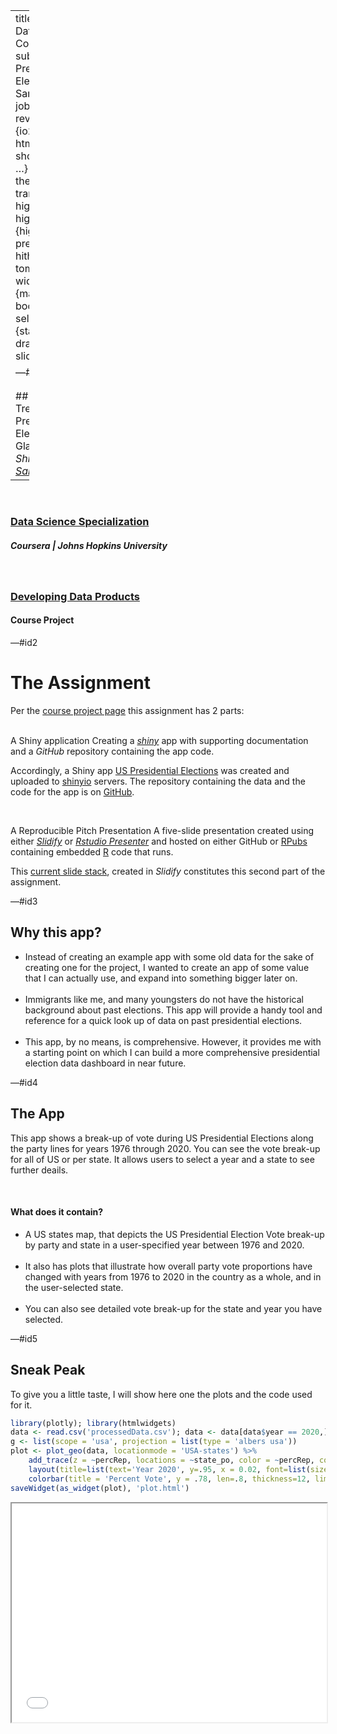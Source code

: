 ---
title       : Developing Data Products Course Project
subtitle    : US Presidential Elections
author      : Sangeeta Shah
job         : 
framework   : revealjs        # {io2012, html5slides, shower, dzslides, ...}
revealjs    :
    theme: night
    transition: convex
highlighter : highlight.js  # {highlight.js, prettify, highlight}
hitheme     : tomorrow      # 
widgets     : []            # {mathjax, quiz, bootstrap}
mode        : selfcontained # {standalone, draft}
knit        : slidify::knit2slides  


---#id1  

<link rel="preconnect" href="https://fonts.googleapis.com">
<link rel="preconnect" href="https://fonts.gstatic.com" crossorigin>
<link href="https://fonts.googleapis.com/css2?family=Kalam:wght@400;700&display=swap" rel="stylesheet">  

<style>
.reveal h1, .reveal h2, .reveal h3, .reveal h4, .reveal h5, .reveal h6 { 
    font-size: 2.4em; color: #bbb; padding-bottom: 10px;font-family: 'Kalam'; } 
.reveal h1 { padding-bottom: 0; }
.reveal h1, .reveal h2 { font-size: 1.8em; color:#fff }
.reveal h3 { font-size: 1.4em; padding-bottom: 5px; }
.reveal h4 { font-size: 1.2em; }
.reveal h5 { font-size: 1em; }
.reveal h6 { font-size: .8em; }
.reveal ul, .reveal p { font-size: .8em; }
.reveal pre { width: 95%; font-size: .45em; margin: 15px 0;}
.reveal span.paraHeader { color: #17d; display: block; margin-bottom: 7px; font-family: 'Kalam'; font-size: 1.3em;}
#id2, #id3, #id4, #id5 { text-align: left; color: #bbb; }
#id3 h2, #id4 h4, #id5 h2 { color: #17d; }
#id4 h4 { margin-bottom: 0; }
</style>


## Party Voting Trends in US Presidential Elections At a Glance
### A _Shiny App_ By [_Sangeeta Shah_](https://www.linkedin.com/in/sangeetashah)  
&nbsp;  
--------------------  
&nbsp;  

### [Data Science Specialization](https://www.coursera.org/specializations/jhu-data-science)
##### Coursera | Johns Hopkins University  
&nbsp;  

### [Developing Data Products](https://www.coursera.org/learn/data-products/home/welcome)  
#### Course Project   



---#id2

# The Assignment 

Per the [course project page](https://www.coursera.org/learn/data-products/peer/tMYrn/course-project-shiny-application-and-reproducible-pitch)
this assignment has 2 parts:  
&nbsp;  

<span class="paraHeader">A Shiny application</span> Creating a 
[_shiny_](https://shiny.rstudio.com/) app with supporting documentation and a 
_GitHub_ repository containing the app code.  

Accordingly, a Shiny app [US Presidential Elections](https://shahstewart.shinyapps.io/US_PresidentialElections/) 
was created and uploaded to [shinyio](https://www.shinyapps.io/) servers. The repository containing the data and 
the code for the app is on [GitHub](https://github.com/shahstewart/Shiny1-USElections).  

&nbsp;  

<span class="paraHeader">A Reproducible Pitch Presentation</span> A five-slide presentation created using either 
[_Slidify_](https://github.com/ramnathv/slidify)
or [_Rstudio Presenter_](https://support.rstudio.com/hc/en-us/articles/200486468-Authoring-R-Presentations)
and hosted on either GitHub or [RPubs](https://rpubs.com/shahstewart)
containing embedded [R](https://www.r-project.org/) code that runs.  
  
This [current slide stack](https://shahstewart.github.io/slidifyDeck1/), created in _Slidify_ constitutes 
this second part of the assignment.


---#id3

## Why this app?

- Instead of creating an example app with some old data for the sake of creating one for the project,
  I wanted to create an app of some value that I can actually use, and expand into something bigger later on.  
&nbsp;  
- Immigrants like me, and many youngsters do not have the historical background about past elections.
  This app will provide a handy tool and reference for a quick look up of data on past presidential elections.  
&nbsp;  
- This app, by no means, is comprehensive. However, it provides me with a starting point on which I can
  build a more comprehensive presidential election data dashboard in near future.


---#id4  

## The App  
This app shows a break-up of vote during US Presidential Elections along the party lines for years 1976 through 2020.
You can see the vote break-up for all of US or per state. It allows users to select a year and a state to see 
further deails.

&nbsp;  

#### What does it contain?
- A US states map, that depicts the US Presidential Election Vote break-up by party and 
  state in a user-specified year between 1976 and 2020.  
&nbsp;  
- It also has plots that illustrate how overall party vote proportions have changed with years 
  from 1976 to 2020 in the country as a whole, and in the user-selected state.  
&nbsp;  
- You can also see detailed vote break-up for the state and year you have selected.


---#id5

## Sneak Peak
To give you a little taste, I will show here one the plots and the code used for it. 

```r
library(plotly); library(htmlwidgets)
data <- read.csv('processedData.csv'); data <- data[data$year == 2020,]
g <- list(scope = 'usa', projection = list(type = 'albers usa'))
plot <- plot_geo(data, locationmode = 'USA-states') %>% 
    add_trace(z = ~percRep, locations = ~state_po, color = ~percRep, colorscale = 'Bluered',text = ~hover, hoverinfo = 'text') %>%
    layout(title=list(text='Year 2020', y=.95, x = 0.02, font=list(size=24, family='Open Sans')), geo = g) %>%
    colorbar(title = 'Percent Vote', y = .78, len=.8, thickness=12, limits = c(0, 100), tickvals = c(10, 90), ticktext = c('90+% \nDem', '90+% \nRep'))
saveWidget(as_widget(plot), 'plot.html')
```
<iframe src="plot.html" width=100% height=350></iframe>




